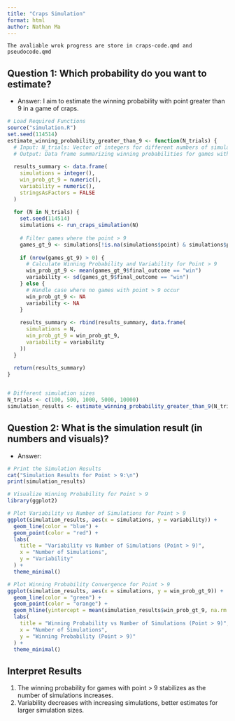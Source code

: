 ```yaml
---
title: "Craps Simulation"
format: html
author: Nathan Ma
---
```


`The avaliable wrok progress are store in craps-code.qmd and pseudocode.qmd`

## Question 1: Which probability do you want to estimate?
  - Answer: I aim to estimate the winning probability with point greater than 9 in a game of craps.


```r
# Load Required Functions
source("simulation.R")
set.seed(114514)
estimate_winning_probability_greater_than_9 <- function(N_trials) {
  # Input: N_trials: Vector of integers for different numbers of simulations
  # Output: Data frame summarizing winning probabilities for games with point > 9 and variability
  
  results_summary <- data.frame(
    simulations = integer(),
    win_prob_gt_9 = numeric(),
    variability = numeric(),
    stringsAsFactors = FALSE
  )
  
  for (N in N_trials) {
    set.seed(114514)
    simulations <- run_craps_simulation(N)
    
    # Filter games where the point > 9
    games_gt_9 <- simulations[!is.na(simulations$point) & simulations$point > 9, ]
    
    if (nrow(games_gt_9) > 0) {
      # Calculate Winning Probability and Variability for Point > 9
      win_prob_gt_9 <- mean(games_gt_9$final_outcome == "win")
      variability <- sd(games_gt_9$final_outcome == "win")
    } else {
      # Handle case where no games with point > 9 occur
      win_prob_gt_9 <- NA
      variability <- NA
    }
    
    results_summary <- rbind(results_summary, data.frame(
      simulations = N,
      win_prob_gt_9 = win_prob_gt_9,
      variability = variability
    ))
  }
  
  return(results_summary)
}


# Different simulation sizes
N_trials <- c(100, 500, 1000, 5000, 10000)
simulation_results <- estimate_winning_probability_greater_than_9(N_trials)
```

## Question 2: What is the simulation result (in numbers and visuals)?
  - Answer: 

```r
# Print the Simulation Results
cat("Simulation Results for Point > 9:\n")
print(simulation_results)

# Visualize Winning Probability for Point > 9
library(ggplot2)

# Plot Variability vs Number of Simulations for Point > 9
ggplot(simulation_results, aes(x = simulations, y = variability)) +
  geom_line(color = "blue") +
  geom_point(color = "red") +
  labs(
    title = "Variability vs Number of Simulations (Point > 9)",
    x = "Number of Simulations",
    y = "Variability"
  ) +
  theme_minimal()

# Plot Winning Probability Convergence for Point > 9
ggplot(simulation_results, aes(x = simulations, y = win_prob_gt_9)) +
  geom_line(color = "green") +
  geom_point(color = "orange") +
  geom_hline(yintercept = mean(simulation_results$win_prob_gt_9, na.rm = TRUE), linetype = "dashed", color = "black") +
  labs(
    title = "Winning Probability vs Number of Simulations (Point > 9)",
    x = "Number of Simulations",
    y = "Winning Probability (Point > 9)"
  ) +
  theme_minimal()
```

## Interpret Results
1. The winning probability for games with point > 9 stabilizes as the number of simulations increases.
2. Variability decreases with increasing simulations, better estimates for larger simulation sizes.

